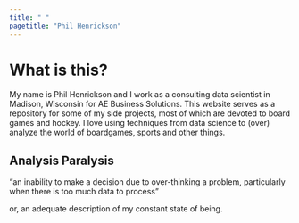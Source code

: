 ```yaml
---
title: " "
pagetitle: "Phil Henrickson"
---
```


# What is this?

My name is Phil Henrickson and I work as a consulting data scientist in Madison, Wisconsin for AE Business Solutions. This website serves as a repository for some of my side projects, most of which are devoted to board games and hockey. I love using techniques from data science to (over) analyze the world of boardgames, sports and other things. 

## Analysis Paralysis

"an inability to make a decision due to over-thinking a problem, particularly when there is too much data to process"

or, an adequate description of my constant state of being.
